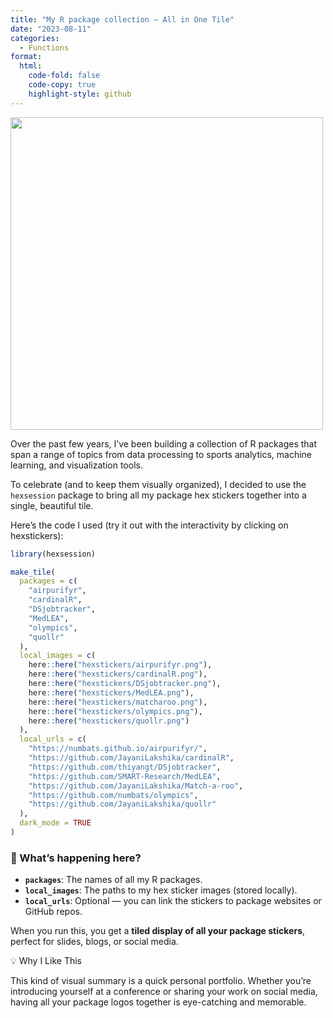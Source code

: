 ```yaml
---
title: "My R package collection — All in One Tile"
date: "2023-08-11"
categories:
  - Functions
format: 
  html:
    code-fold: false
    code-copy: true
    highlight-style: github
---
```


![](myhextile.png){width="500" fig-align="center"}

Over the past few years, I’ve been building a collection of R packages that span a range of topics from data processing to sports analytics, machine learning, and visualization tools.

To celebrate (and to keep them visually organized), I decided to use the `hexsession` package to bring all my package hex stickers together into a single, beautiful tile.

Here’s the code I used (try it out with the interactivity by clicking on hexstickers):

```r
library(hexsession)

make_tile(
  packages = c(
    "airpurifyr", 
    "cardinalR", 
    "DSjobtracker", 
    "MedLEA", 
    "olympics", 
    "quollr"
  ),
  local_images = c(
    here::here("hexstickers/airpurifyr.png"),
    here::here("hexstickers/cardinalR.png"),
    here::here("hexstickers/DSjobtracker.png"),
    here::here("hexstickers/MedLEA.png"),
    here::here("hexstickers/matcharoo.png"),
    here::here("hexstickers/olympics.png"),
    here::here("hexstickers/quollr.png")
  ),
  local_urls = c(
    "https://numbats.github.io/airpurifyr/",
    "https://github.com/JayaniLakshika/cardinalR",
    "https://github.com/thiyangt/DSjobtracker",
    "https://github.com/SMART-Research/MedLEA",
    "https://github.com/JayaniLakshika/Match-a-roo",
    "https://github.com/numbats/olympics",
    "https://github.com/JayaniLakshika/quollr"
  ),
  dark_mode = TRUE
)

```

### 🧩 What’s happening here?

* **`packages`**: The names of all my R packages.
* **`local_images`**: The paths to my hex sticker images (stored locally).
* **`local_urls`**: Optional — you can link the stickers to package websites or GitHub repos.

When you run this, you get a **tiled display of all your package stickers**, perfect for slides, blogs, or social media.

💡 Why I Like This

This kind of visual summary is a quick personal portfolio. Whether you’re introducing yourself at a conference or sharing your work on social media, having all your package logos together is eye-catching and memorable.
